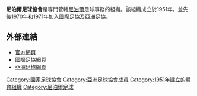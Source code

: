 {{國家足協
|Name               = 尼泊爾足球協會
|Logo               = All Nepal Football Association.png
|Founded            = 1951年
|FIFA affiliation   = 1970年
|Region             = [[亞洲足協|亞洲足協]]
|Region affiliation = 1971年
|President          = Ganesh Thapa
}}

'''尼泊爾足球協會'''是專門管轄[[尼泊爾|尼泊爾]]足球事務的組織。該組織成立於1951年，並先後1970年和1971年加入[[國際足協|國際足協]]及[[亞洲足協|亞洲足協]]。

==外部連結==
* [http://the-anfa.com/ 官方網頁] {{Wayback|url=http://the-anfa.com/ |date=20150304025917 }}
* [http://www.fifa.com/associations/association=nep/index.html 國際足協網頁] {{Wayback|url=http://www.fifa.com/associations/association=nep/index.html |date=20130622054927 }}
* [https://web.archive.org/web/20130611093037/http://www.the-afc.com/en/member-associations/south-central/nepal-football-assoc.html 亞洲足協網頁]

{{AFC associations}}

[[Category:國家足球協會|Category:國家足球協會]]
[[Category:亞洲足球協會成員|Category:亞洲足球協會成員]]
[[Category:1951年建立的體育組織|Category:1951年建立的體育組織]]
[[Category:尼泊爾足球|Category:尼泊爾足球]]